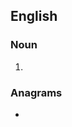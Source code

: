 {{also|hörs}}
==English==

===Noun===
{{head|en|noun plural form}}

# {{plural of|hoer|lang=en}}

===Anagrams===
* {{anagrams|en|H-O-R-S-E|H.O.R.S.E.|HORSE|Horse|Shore|horse|hoser|shero|shoer|shore}}